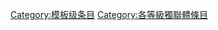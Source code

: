 {{catmore1|[[WikiProject:獨立國家聯合體|WikiProject:獨立國家聯合體]]}}
{{Articles by Quality|topic=独联体|project=獨立國家聯合體|format=toc}}
{{empty category}}
[[Category:模板级条目|Category:模板级条目]]
[[Category:各等級獨聯體條目|Category:各等級獨聯體條目]]